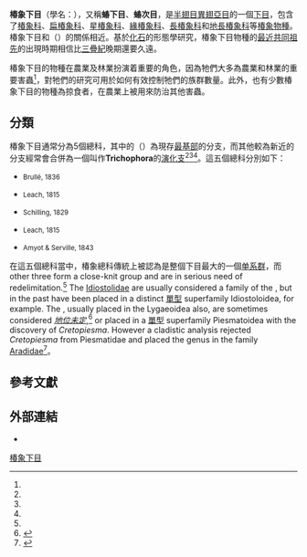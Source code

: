 {{Automatic taxobox
| image = Coreidae squash bug.jpg
| image_caption = Squash bug, {{tsl|en|Coreidae||Coreidae}}
| taxon = Pentatomomorpha
| authority =
| subdivision_ranks = [[總科|總科]]
| subdivision = 5–7個總科，[[#分類|詳見內文]]
}}

'''椿象下目'''（學名：{{lang|la|Pentatomomorpha}}），又稱'''蝽下目'''、'''蝽次目'''{{r|Yiu 2012|page1=166}}，是[[半翅目|半翅目]][[異翅亞目|異翅亞目]]的一個[[下目|下目]]，包含了[[椿象科|椿象科]]、[[扁椿象科|扁椿象科]]、[[星椿象科|星椿象科]]、[[緣椿象科|緣椿象科]]、[[長椿象科|長椿象科]]和[[地長椿象科|地長椿象科]]等[[椿象|椿象]][[物種|物種]]。椿象下目和{{tsl|en|Cimicomorpha|臭蟲下目}}（{{tsl|en|Cimicomorpha}}）的關係相近{{r|tol2005}}。基於[[化石|化石]]的形態學研究，椿象下目物種的[[最近共同祖先|最近共同祖先]]的出現時期相信比[[三疊紀|三疊紀]]晚期還要久遠。

椿象下目的物種在農業及林業扮演着重要的角色，因為牠們大多為農業和林業的重要害蟲<ref name="Liu2019" />，對牠們的研究可用於如何有效控制牠們的族群數量。此外，也有少數椿象下目的物種為掠食者，在農業上被用來防治其他害蟲。

== 分類 ==
椿象下目通常分為5個總科，其中的{{tsl|en|Aradoidea|扁椿象總科}}（{{tsl|en|Aradoidea}}）為現存[[基群|最基部]]的分支，而其他較為新近的分支經常會合併為一個叫作'''Trichophora'''的[[演化支|演化支]]<ref name="Liu2019" /><ref name="Li2016" /><ref name="tol1995" />。這五個總科分別如下{{r|ITIS_107475|tol1995}}：
* {{tsl|en|Aradoidea|扁椿象總科}} {{tsl|en|Aradoidea}} <small>Brullé, 1836</small>
* {{tsl|en|Coreoidea|緣椿象總科}} {{tsl|en|Coreoidea}} <small>Leach, 1815</small>
* {{tsl|en|Lygaeoidea|長椿象總科}} {{tsl|en|Lygaeoidea}} <small>Schilling, 1829</small>
* {{tsl|en|Pentatomoidea|椿象總科}} {{tsl|en|Pentatomoidea}} <small>Leach, 1815</small>
* {{tsl|en|Pyrrhocoroidea|紅椿象總科}} {{tsl|en|Pyrrhocoroidea}} <small>Amyot & Serville, 1843</small>

在這五個總科當中，椿象總科傳統上被認為是整個下目最大的一個[[单系群|单系群]]，而 other three form a close-knit group and are in serious need of redelimitation.<ref name = tol1995/> The <!-- 頁面不存在 -->[[Idiostolidae|Idiostolidae]] are usually considered a family of the {{tsl|en|Lygaeoidea||Lygaeoidea}}, but in the past have been placed in a distinct <!-- [[monotypic|monotypic]] -->[[單型|單型]] superfamily Idiostoloidea, for example.
The {{tsl|en|Piesmatidae||Piesmatidae}}, usually placed in the Lygaeoidea also, are sometimes considered ''<!-- [[incertae_sedis|incertae sedis]] -->[[地位未定|地位未定]]'',<ref>{{cite journal |author=David A. Grimaldi |author-link=David A. Grimaldi  |author2=Michael S. Engel|author2-link=Michael S. Engel |name-list-style=amp |year=2007 |title=An unusual, primitive Piesmatidae (Insecta: Heteroptera) in Cretaceous amber from Myanmar (Burma) |journal={{tsl|en|American Museum Novitates||American Museum Novitates}} |volume=3611 |pages=1–17 |doi=10.1206/0003-0082(2008)3611[1:AUPPIH]2.0.CO;2 |url=http://digitallibrary.amnh.org/dspace/bitstream/2246/5909/1/N3611.pdf |format=PDF |language=en}}</ref> or placed in a <!-- [[monotypic|monotypic]] -->[[單型|單型]] superfamily Piesmatoidea with the discovery of ''Cretopiesma''. However a cladistic analysis rejected ''Cretopiesma'' from Piesmatidae and placed the genus in the family <!-- 頁面不存在 -->[[Aradidae|Aradidae]]<ref>{{cite journal |last1=Cassis |first1=G. |last2=Schuh |first2=R.T. |year=2010 |title=Systematic methods, fossils, and relationships within Heteroptera (Insecta) |journal=''[[Cladistics|Cladistics]]'' |volume=26 |pages=262-280 |language=en}}</ref>。

== 參考文獻 ==
{{Reflist| refs=
<ref name="ITIS_107475">{{ITIS |id=107475 |taxon=Coreoidea }}</ref>
<ref name="Li2016">
{{Cite journal
| title = Reanalysis of the phylogenetic relationships of the Pentatomomorpha (Hemiptera: Heteroptera) based on ribosomal, Hox and mitochondrial genes
| date = 2016
| last1 = Li | first1 = Min
| last2 = Wang | first2 = Yanhui
| last3 = Xie | first3 = Qiang
| last4 = Tian | first4 = Xiaoxuan
| last5 = Li | first5 = Teng
| last6 = Zhang | first6 = Hufang
| last7 = Bu | first7 = Wenjun
| display-authors = 4
| journal = Entomotaxonomia
| volume = 38| issue = 2
| url = https://www.researchgate.net/publication/320041784_Reanalysis_of_the_phylogenetic_relationships_of_the_Pentatomomorpha_Hemiptera_Heteroptera_based_on_ribosomal_Hox_and_mitochondrial_genes
| doi = 10.11680/entomotax.2016021
}}</ref>
<ref name="Liu2019">
{{Cite journal
| title = Higher-level phylogeny and evolutionary history of Pentatomomorpha (Hemiptera: Heteroptera) inferred from mitochondrial genome sequences
| date = 2019
| last1 = Liu | first1 = Yingqi
| last2 = Li | first2 = Hu
| last3 = Song | first3 = Fan
| last4 = Zhao | first4 = Yisheng
| last5 = Wilson | first5 = John-James
| last6 = Cai | first6 = Wanzhi
| display-authors = 4
| journal = Systematic Entomology
| volume = 44| issue = 4
| url = https://onlinelibrary.wiley.com/doi/abs/10.1111/syen.12357
| doi = 10.1111/syen.12357
}}</ref>
<ref name="tol1995">{{cite web
 |url=http://tolweb.org/Pentatomomorpha/10818/1995.01.01 |dead-url=yes
 |archive-url=https://web.archive.org/web/20200303125345/http://tolweb.org/Pentatomomorpha/10818/1995.01.01
 |title=Pentatomomorpha. Flat bugs, stink bugs, seed bugs, leaf-footed bugs, scentless plant bugs, etc.
 |publisher=[[生命之树网络项目|Tree of Life Web Project]]  
 |date=1995-01-01
 |archive-date=2020-03-03
 |access-date=2022-03-22
 |language=en}}</ref>
<ref name="tol2005">{{cite web
 |url=http://tolweb.org/Heteroptera/10805/2005.01.01 |dead-url=yes
 |archive-url=https://web.archive.org/web/20191130150445/http://tolweb.org/Heteroptera/10805/2005.01.01
 |title=Heteroptera: True bugs
 |publisher=[[生命之树网络项目|Tree of Life Web Project]]  
 |date=1995-01-01
 |archive-date=2020-03-03
 |access-date=2022-03-22
 |language=en}}</ref>
<ref name="Yiu 2012">{{cite book
 |title=香港蝽類昆蟲圖鑑
 |author1=[[饒戈|饒戈]] |author2=[[葉朝霞|葉朝霞]]
 |year=2012
 |publisher=[[香港昆蟲學會|香港昆蟲學會]] |edition=第一版 |page=166
 |isbn=978-988-17797-7-9 |language=zh-hant }}</ref>
}}

== 外部連結 ==
{{Commonscat |Pentatomomorpha|椿象下目}}
* {{Wikispecies-inline|Pentatomomorpha}}
{{Hemiptera|3}}
{{Taxonbar|from=Q262297}}
[[Category:椿象下目|]]
